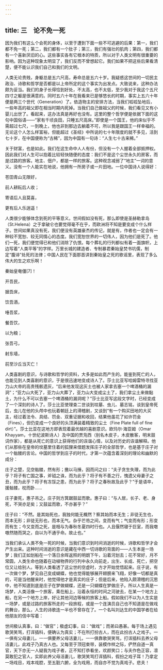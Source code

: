 ```yaml
---
---
---
```

title: 三　论不免一死
---




因为我们有这么个会死的身体，以至于遭到下面一些不可逃避的后果：第一，我们都不免一死；第二，我们都有一个肚子；第三，我们有强壮的肌肉；第四，我们都有一个喜新厌旧的心。这些事实各有它根本的特质，所以对于人类文明有很重要的影响。因为这种现象太明显了，我们反而不曾想起它。我们如果不把这些后果看清楚，便不能认识我们自己和我们的文明。

人类无论贵贱，身躯总是五六尺高，寿命总是五六十岁。我疑惑这世间的一切民主政治、诗歌和哲学是否都是以上帝所定的这个事实为出发点。大致说来，这种办法颇为妥当。我们的身子长得恰到好处，不太高，也不太低，至少我对于我这个五尺四寸之躯是很满意的。同时五六十年在我看来已是够悠长的时期，事实上五六十年便是两三个世代（Generation）了。依造物主的安排方法，当我们呱呱坠地后，一些年高的祖父即在相当时期内死掉。当我们自己做祖父的时候，我们看见又有小婴儿出世了。看起来，这办法真是再好也没有。这里的整个哲学便是依据下面的这句中国俗语——“家有千顷良田，只睡五尺高床。”即使是一个国王，他的床似乎不需超过七尺，一到晚上，他也非到那边去躺着不可，所以我是跟国王一样幸福的。无论这个人怎么样富裕，但能超过《圣经》中所说的七十年限度的就不多见，活到七十岁，在中国便称为“古稀”，因为中国有一句诗：“人生七十古来稀。”

关于财富，也是如此。我们在这生命中人人有份，但没有一个人握着全部抵押权。因此我们对人生可以抱着比较轻快随便的态度：我们不是这个尘世永久的房客，而是过路的旅客。地主、佃户，都是一样的旅客。这种观念减弱了“地主”一词的意义。没有一个人能实在地说，他拥有一所房子或一片田地。一位中国诗人说得好：

苍田青山无限好，

前人耕耘后人收；

寄语后人且莫喜，

更有后人乐逍遥！

人类很少能够体念到死的平等意义。世间假如没有死，那么即使是圣赫勒拿岛（St.Helena）之于拿破仑也要觉得毫不在乎，而欧洲将不知是要变成个什么样子。世间如果真没有死，我们便没有英雄豪杰的传记，就是有，作者也一定会有一种较不宽恕、较无同情心的态度。我们宽恕世界的一切伟人，因为他们是死了。他们一死，我们便觉得已和他们消除了仇恨。每个葬礼的行列都似有着一面旗帜，上边写着“人类平等”的字样。万里长城的建造者、专制暴君秦始皇焚书坑儒，制定“腹诽”处死的法律；中国人民在下面那首讲到秦始皇之死的歌谣里，表现了多么伟大的生之欢乐啊！

秦始皇奄僵[7]！

开吾民，

据吾床，

饮吾酒，

唾吾浆，

餐吾饮，

以为粮；

张吾弓，

射东墙，

前至沙丘当灭亡！

人类喜剧的意识，与诗歌和哲学的资料，大多是如此而产生的。能鉴到死亡的人，也能见到人类喜剧的意识，于是很迅速地变成诗人了。莎士比亚写哈姆雷特寻找亚力山大帝的高贵残骸遗灰，“后来他发现这灰土也被人家拿去塞一个啤酒桶的漏洞”；“亚力山大死了，亚力山大葬了，亚力山大变成尘土了，我们拿尘土来做黏土，为什么不可以去塞一个啤酒桶的漏洞呢？”莎士比亚写这段文字时，已经变成了一个深刻的诗人了。莎士比亚使理查二世谈到坟墓、虫儿、墓志铭，谈到皇帝死后，虫儿在他的头颅中也玩着朝廷上的滑稽剧，又谈到“有一个购买田地的大买主，经过着法令、具结、罚金、双重证据和收回，结果他虽花了如许罚金（Fines），但仍变成一个良好的头顶满装着精致的尘土（Fine Plate full of fine dirt）”。莎士比亚在这地方即表现着最优越的喜剧意识。欧玛尔·海亚姆（Omar Khayyam，十世纪波斯诗人）及中国的贾凫西（别名木皮子，木皮散客，明末鼓词作家），都是从死亡的意识上获得他们的诙谐心情，以及对历史的诙谐解释。他们从那些在皇帝的坟墓里住着的狐狸来借题发挥庄子的全部哲学，也是基于庄子对一个骷髅的言论。中国的哲学到庄子的时代，才第一次蕴含着深刻的理论和幽默的成分：

庄子之楚，见空骷髅，然有形；撽以马捶，因而问之曰：“夫子贪生失理，而为此乎？将子有亡国之事，斧钺之诛，而为此乎？将子有不善之行，愧遗父母妻子之丑，而为此乎？将子有冻馁之患，而为此乎？将子之春秋故及此乎？”于是语卒，援骷髅，枕而卧……

庄子妻死，惠子吊之。庄子则方箕踞鼓盆而歌。惠子曰：“与人居，长子、老、身死，不哭亦足矣；又鼓盆而歌，不亦甚乎？”

庄子曰：“不然。是其始死也，我独何能无概然？察其始而本无生；非徒无生也，而本无形；非徒无形也，而本无气。杂乎芒芴之间，变而有气；气变而有形；形变而有生；今又变而之死，是相与为春秋冬夏四时行也。人且偃然寝于巨室，而我噭噭然随而哭之，自以为不通乎命。故止也。”

当我们承认人类不免一死的时候，当我们意识到时间消逝的时候，诗歌和哲学才会产生出来。这种时间消逝的意识是藏在中西一切诗歌的背面的——人生本是一场梦；我们正如划船在一个落日余晖返照的明朗下午，沿着河划去；花不常好，月不常圆，人类生命也随着在动植物界的行列中永久向前走，出生、长成、死亡，把空位又让给别人。等到人类看透了这尘世的空虚时，方才开始觉悟起来。庄子说，有一次做个梦，梦见自己变成蝴蝶，他也觉得能够展开翅膀来飞翔，好像一切都是真的，可是当他醒来时，他觉得他才是真实的庄子；但是后来，他陷入颇滑稽的沉思中，他不知道到底是庄子在梦做蝴蝶，还是一只蝴蝶在梦做庄子。所以人生真是一场梦，人类活像一个旅客，乘在船上，沿着永恒的时间之河驶去，在某一个地方上船，在另一个地方上岸，好让其他河边等候的旅客上船。假如我们不以为人生实是一场梦，或是过路的旅客所走的一段旅程，或是一个连演员自己也不知道是在做戏的舞台，那么，人生的诗歌连一半也不曾存在了。一个名叫刘达生的中国学者在给他朋友的信中写着：

世间极认真事，曰：“做官”；极虚幻事，曰：“做戏”；而弟曰愚甚。每于场上遇见歌哭笑骂，打诨插科，便确认为真实；不在所打扮古人，而在此扮古人之戏子。一一俱有父母妻儿，一一俱要养父母活妻儿，一一俱靠歌哭笑骂，打诨插科去养父母活妻儿，此戏子乃真古人也。又每至于顶冠束带，装模作样之际，俨然自道一真官，天下亦无一人疑我为戏子者，正不知打恭看坐，欢颜笑口；与夫作色正容，凛莫敢犯之官人，实即此养父母活妻儿，歌哭笑骂打诨插科，假扮之戏子耳！乃拿定一场戏目，戏本戏腔，至五脏六腑，全为戏用，而自亦不觉为真戏子。悲夫！